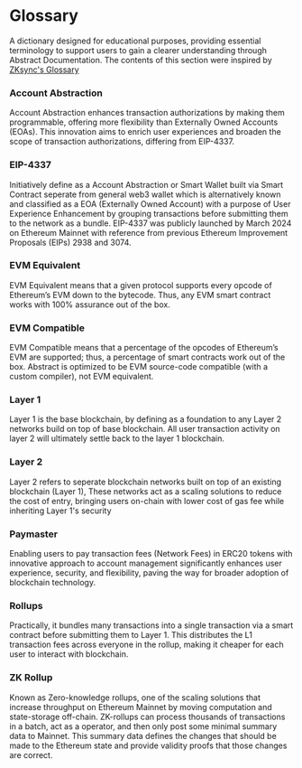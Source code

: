 # Glossary

A dictionary designed for educational purposes, providing essential terminology to support users to gain a clearer understanding through Abstract Documentation. The contents of this section were inspired by [ZKsync's Glossary](https://docs.zksync.io/build/resources/glossary) 

### Account Abstraction

Account Abstraction enhances transaction authorizations by making them programmable, offering more flexibility than Externally Owned Accounts (EOAs). This innovation aims to enrich user experiences and broaden the scope of transaction authorizations, differing from EIP-4337.

### EIP-4337

Initiatively define as a Account Abstraction or Smart Wallet built via Smart Contract seperate from general web3 wallet which is alternatively known and classified as a EOA (Externally Owned Account) with a purpose of User Experience Enhancement by grouping transactions before submitting them to the network as a bundle. EIP-4337 was publicly launched by March 2024 on Ethereum Mainnet with reference from previous Ethereum Improvement Proposals (EIPs) 2938 and 3074.

### EVM Equivalent

EVM Equivalent means that a given protocol supports every opcode of Ethereum’s EVM down to the bytecode. Thus, any EVM smart contract works with 100% assurance out of the box.

### EVM Compatible

EVM Compatible means that a percentage of the opcodes of Ethereum’s EVM are supported; thus, a percentage of smart contracts work out of the box. Abstract is optimized to be EVM source-code compatible (with a custom compiler), not EVM equivalent.

### Layer 1

Layer 1 is the base blockchain, by defining as a foundation to any Layer 2 networks build on top of base blockchain. All user transaction activity on layer 2 will ultimately settle back to the layer 1 blockchain.

### Layer 2

Layer 2 refers to seperate blockchain networks built on top of an existing blockchain (Layer 1), These networks act as a scaling solutions to reduce the cost of entry, bringing users on-chain with lower cost of gas fee while inheriting Layer 1's security 

### Paymaster

Enabling users to pay transaction fees (Network Fees) in ERC20 tokens with innovative approach to account management significantly enhances user experience, security, and flexibility, paving the way for broader adoption of blockchain technology. 

### Rollups

Practically, it bundles many transactions into a single transaction via a smart contract before submitting them to Layer 1. This distributes the L1 transaction fees across everyone in the rollup, making it cheaper for each user to interact with blockchain.

### ZK Rollup

Known as Zero-knowledge rollups, one of the scaling solutions that increase throughput on Ethereum Mainnet by moving computation and state-storage off-chain. ZK-rollups can process thousands of transactions in a batch, act as a operator, and then only post some minimal summary data to Mainnet. This summary data defines the changes that should be made to the Ethereum state and provide validity proofs that those changes are correct.
